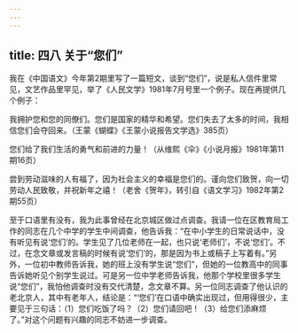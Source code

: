 ```yaml
---
---
---
```

title: 四八 关于“您们”
---






我在《中国语文》今年第2期里写了一篇短文，谈到“您们”，说是私人信件里常见，文艺作品里罕见，举了《人民文学》1981年7月号里一个例子。现在再提供几个例子：

我拥护您和您的同僚们。您们是国家的精华和希望。您们失去了太多的时间，我相信您们会夺回来。（王蒙《蝴蝶》《王蒙小说报告文学选》385页）

您们给了我们生活的勇气和前进的力量！（从维熙《伞》《小说月报》1981年第11期16页）

尝到劳动滋味的人有福了，因为社会主义的幸福是您们的。谨向您们致贺，向一切劳动人民致敬，并祝新年之禧！（老舍《贺年》，转引自《语文学习》1982年第2期55页）

至于口语里有没有，我为此事曾经在北京城区做过点调查。我请一位在区教育局工作的同志在几个中学的学生中间调查，他告诉我：“在中小学生的日常说话中，没有听见有说‘您们’的。学生见了几位老师在一起，也只说‘老师们’，不说‘您们’。不过，在念文章或发言稿的时候有说‘您们’的，那是因为书上或稿子上写着有。”另外，一位初中教师告诉我，她的班上没有学生说“您们”，但她的一位教高中的同事告诉她听见个别学生说过。可是另一位中学老师告诉我，他那个学校里很多学生说“您们”，我怕他调查时没有交代清楚，念文章不算。另一位同志调查了他认识的老北京人，其中有老年人，结论是：“‘您们’在口语中确实出现过，但用得很少，主要见于三句话：（1）您们吃饭了吗？（2）您们请回吧！（3）给您们添麻烦了。”对这个问题有兴趣的同志不妨进一步调查。